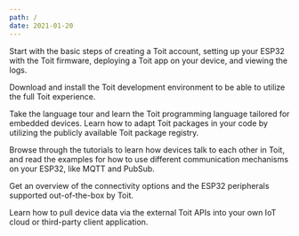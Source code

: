 ```yaml
---
path: /
date: 2021-01-20
---
```


<Title>Documentation</Title>

<Boxes>
<Box title="Quick start guide" to="/getstarted/quick_start">

Start with the basic steps of creating a Toit account, setting up your ESP32 with
the Toit firmware, deploying a Toit app on your device, and viewing the logs.

</Box>

<Box title="Installation" to="/getstarted/installation">

Download and install the Toit development environment to be able to utilize the full Toit experience.

</Box>

<Box title="Language guide" to="/language/language">

Take the language tour and learn the Toit programming language tailored for embedded devices.
Learn how to adapt Toit packages in your code by utilizing the publicly available Toit package registry.

</Box>
<Box title="Tutorials" to="/tutorials">

Browse through the tutorials to learn how devices talk to each other in Toit,
and read the examples for how to use different communication mechanisms on your ESP32, like MQTT and PubSub.

</Box>
<Box title="Hardware" to="/hardware">

Get an overview of the connectivity options and the ESP32 peripherals supported out-of-the-box by Toit.

</Box>

<Box title="API" to="/apis/api">

Learn how to pull device data via the external Toit APIs into your own IoT cloud or third-party client application.

</Box>
</Boxes>
